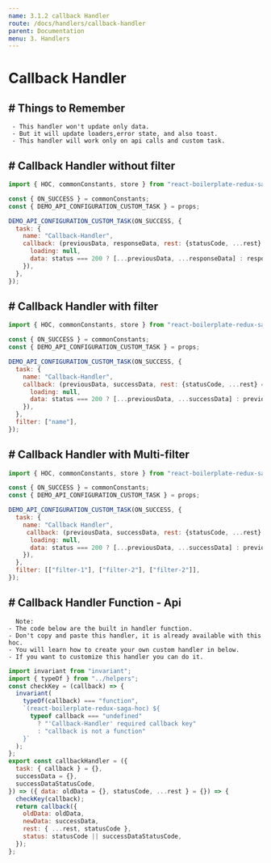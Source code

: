```yaml
---
name: 3.1.2 callback Handler
route: /docs/handlers/callback-handler
parent: Documentation
menu: 3. Handlers
---
```


# Callback Handler

## # Things to Remember

     - This handler won't update only data.
     - But it will update loaders,error state, and also toast.
     - This handler will work only on api calls and custom task.

## # Callback Handler without filter

```javascript {.line-numbers}
import { HOC, commonConstants, store } from "react-boilerplate-redux-saga-hoc";

const { ON_SUCCESS } = commonConstants;
const { DEMO_API_CONFIGURATION_CUSTOM_TASK } = props;

DEMO_API_CONFIGURATION_CUSTOM_TASK(ON_SUCCESS, {
  task: {
    name: "Callback-Handler",
    callback: (previousData, responseData, rest: {statusCode, ...rest} = {}, status) => ({
      loading: null,
      data: status === 200 ? [...previousData, ...responseData] : responseData,
    }),
  },
});
```

## # Callback Handler with filter

```javascript {.line-numbers}
import { HOC, commonConstants, store } from "react-boilerplate-redux-saga-hoc";

const { ON_SUCCESS } = commonConstants;
const { DEMO_API_CONFIGURATION_CUSTOM_TASK } = props;

DEMO_API_CONFIGURATION_CUSTOM_TASK(ON_SUCCESS, {
  task: {
    name: "Callback-Handler",
    callback: (previousData, successData, rest: {statusCode, ...rest} = {}, status) => ({
      loading: null,
      data: status === 200 ? [...previousData, ...successData] : previousData,
    }),
  },
  filter: ["name"],
});
```

## # Callback Handler with Multi-filter

```javascript {.line-numbers}
import { HOC, commonConstants, store } from "react-boilerplate-redux-saga-hoc";

const { ON_SUCCESS } = commonConstants;
const { DEMO_API_CONFIGURATION_CUSTOM_TASK } = props;

DEMO_API_CONFIGURATION_CUSTOM_TASK(ON_SUCCESS, {
  task: {
    name: "Callback Handler",
     callback: (previousData, successData, rest: {statusCode, ...rest} = {}, status) => ({
      loading: null,
      data: status === 200 ? [...previousData, ...successData] : previousData,
    }),
  },
  filter: [["filter-1"], ["filter-2"], ["filter-2"]],
});
```

## # Callback Handler Function - Api

      Note:
    - The code below are the built in handler function.
    - Don't copy and paste this handler, it is already available with this hoc.
    - You will learn how to create your own custom handler in below.
    - If you want to customize this handler you can do it.

```javascript {.line-numbers}
import invariant from "invariant";
import { typeOf } from "../helpers";
const checkKey = (callback) => {
  invariant(
    typeOf(callback) === "function",
    `(react-boilerplate-redux-saga-hoc) ${
      typeof callback === "undefined"
        ? "'Callback-Handler' required callback key"
        : "callback is not a function"
    }`
  );
};
export const callbackHandler = ({
  task: { callback } = {},
  successData = {},
  successDataStatusCode,
}) => ({ data: oldData = {}, statusCode, ...rest } = {}) => {
  checkKey(callback);
  return callback({
    oldData: oldData,
    newData: successData,
    rest: { ...rest, statusCode },
    status: statusCode || successDataStatusCode,
  });
};
```
